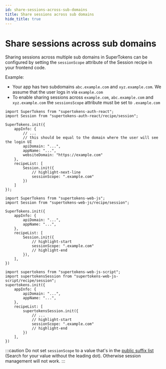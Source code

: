 ```yaml
---
id: share-sessions-across-sub-domains
title: Share sessions across sub domains
hide_title: true
---
```


<!-- COPY DOCS -->
<!-- ./session/common-customizations/sessions/share-session-across-sub-domains.mdx -->


# Share sessions across sub domains

Sharing sessions across multiple sub domains in SuperTokens can be configured by setting the `sessionScope` attribute of the Session recipe in your frontend code.

Example:
 - Your app has two subdomains `abc.example.com` and `xyz.example.com`. We assume that the user logs in via `example.com`
 - To enable sharing sessions across `example.com`, `abc.example.com` and `xyz.example.com` the `sessionsScope` attribute must be set to `.example.com`


<FrontendSDKTabs>
<TabItem value="reactjs">

```tsx
import SuperTokens from "supertokens-auth-react";
import Session from "supertokens-auth-react/recipe/session";

SuperTokens.init({
    appInfo: {
        // ...
        // this should be equal to the domain where the user will see the login UI
        apiDomain: "...",
        appName: "...",
        websiteDomain: "https://example.com"
    },
    recipeList: [
        Session.init({
            // highlight-next-line
            sessionScope: ".example.com"
        })
    ]
});
```

</TabItem>

<TabItem value="vanillajs">

<NpmOrScriptTabs>
<TabItem value="npm">

```tsx
import SuperTokens from "supertokens-web-js";
import Session from "supertokens-web-js/recipe/session";

SuperTokens.init({
    appInfo: {
        apiDomain: "...",
        appName: "...",
    },
    recipeList: [
        Session.init({
            // highlight-start
            sessionScope: ".example.com"
            // highlight-end 
        }),
    ],
})
```

</TabItem>
<TabItem value="script">

```tsx
import supertokens from "supertokens-web-js-script";
import supertokensSession from "supertokens-web-js-script/recipe/session";
supertokens.init({
    appInfo: {
        apiDomain: "...",
        appName: "...",
    },
    recipeList: [
        supertokensSession.init({
            // ...
            // highlight-start
            sessionScope: ".example.com"
            // highlight-end
        })
    ],
})
```

</TabItem>
</NpmOrScriptTabs>

</TabItem>
</FrontendSDKTabs>

:::caution
Do not set `sessionScope` to a value that's in the [public suffix list](https://publicsuffix.org/list/public_suffix_list.dat) (Search for your value without the leading dot). Otherwise session management will not work.
:::
